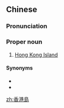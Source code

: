 {{also|香港岛}}
==Chinese==
{{zh-forms|s=香港岛|type=21}}

===Pronunciation===
{{zh-pron
|m=Xiānggǎngdǎo
|c=hoeng1 gong2 dou2
|cat=propn
}}

===Proper noun===
{{zh-proper noun}}

# [[Hong Kong Island]]

====Synonyms====
* {{zh-l|港島}}
* {{zh-l|香港}}

{{zh-cat|Hong Kong|Islands}}

[[zh:香港島]]